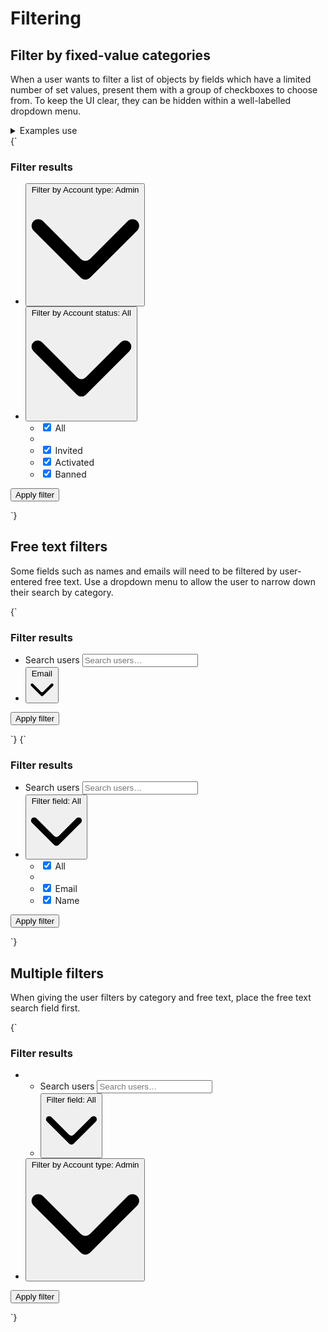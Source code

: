 
<Meta title="UI/Data/Filtering" />

# Filtering

## Filter by fixed-value categories

When a user wants to filter a list of objects by fields which have a limited number of set values, present them with a group of checkboxes to choose from. To keep the UI clear, they can be hidden within a well-labelled dropdown menu.

<details class="u-margin-xl--y">
  <summary class="u-h4 u-font--medium">Examples use</summary>
  <ul>
    <li><a href="/docs/atoms-button-base--button-element">a-button</a></li>
    <li><a href="/docs/atoms-button-ui--ui">a-button--ui</a></li>
    <li><a href="/docs/atoms-button-menu--menu">a-button--menu</a></li>
    <li><a href="/docs/atoms-dropdown--dropdown">a-dropdown</a></li>
    <li><a href="/docs/organisms-ui-group--ui-group-buttons">o-ui-group</a></li>
    <li><a href="/docs/utilities-flex--flex">u-flex</a></li>
    <li><a href="/docs/utilities-box-alignment--items-center">u-items-center</a></li>
    <li><a href="/docs/atoms-icon--icon">a-icon</a></li>
    <li><a href="/docs/atoms-list-reset--list-reset">a-list-reset</a></li>
    <li><a href="/docs/utilities-typography--typography">u-h6</a></li>
    <li><a href="/docs/utilities-margin--margin-m">u-margin</a></li>
    <li><a href="/docs/utilities-overflow--overflow-y">u-overflow--y</a></li>
    <li><a href="/docs/utilities-relative--relative">u-relative</a></li>
    <li><a href="/docs/utilities-sr-only--sr-only">u-sr-only</a></li>
  </ul>
</details>

<Canvas>
  <Story name="Filter by preset values">
    {`
      <div style="min-height: 15rem;">
        <form action="" method="POST" class="u-flex u-items-center" role="search">
          <h3 class="u-sr-only">Filter results</h3>
          <ul class="a-list-reset u-flex">
            <li class="u-relative u-margin-xs--right">
              <button type="button" class="a-button a-button--ui" title="Filter by category" aria-controls="dropdown-1" aria-expanded="false">
                <span class="u-sr-only">Filter by</span>
                <span class="a-button__label">Account type: Admin</span>
                <svg class="a-button__icon a-icon a-icon--m" xmlns="http://www.w3.org/2000/svg" viewBox="0 0 100 100">
                  <path d="M2.78,32.83a6.07,6.07,0,0,1,8.58-8.59L45.71,58.59a6.07,6.07,0,0,0,8.58,0L88.64,24.24a6.07,6.07,0,1,1,8.58,8.59L54.29,75.76a6.07,6.07,0,0,1-8.58,0Z" fill-rule="evenodd"/>
                </svg>
              </button>
            </li>
            <li class="u-relative">
              <button type="button" class="a-button a-button--ui u-margin-m--right" title="Add filter" aria-controls="dropdown-1" aria-expanded="true">
                <span class="u-sr-only">Filter by</span>
                <span class="a-button__label">Account status: All</span>
                <svg class="a-button__icon a-icon a-icon--m" xmlns="http://www.w3.org/2000/svg" viewBox="0 0 100 100">
                  <path d="M2.78,32.83a6.07,6.07,0,0,1,8.58-8.59L45.71,58.59a6.07,6.07,0,0,0,8.58,0L88.64,24.24a6.07,6.07,0,1,1,8.58,8.59L54.29,75.76a6.07,6.07,0,0,1-8.58,0Z" fill-rule="evenodd"/>
                </svg>
              </button>
              <ul class="a-dropdown u-overflow--y a-list-reset u-margin-s--top" aria-hidden="false" id="dropdown-1">
                <li>
                  <label class="a-button a-button--menu u-h6 u-flex u-items-center">
                    <input type="checkbox" name="all" checked />
                    All
                  </label>
                </li>
                <li role="separator"></li>
                <li>
                  <label class="a-button a-button--menu u-h6 u-flex u-items-center">
                    <input type="checkbox" name="invited" checked />
                    Invited
                  </label>
                </li>
                <li>
                  <label class="a-button a-button--menu u-h6 u-flex u-items-center">
                    <input type="checkbox" name="activated" checked />
                    Activated
                  </label>
                </li>
                <li>
                  <label class="a-button a-button--menu u-h6 u-flex u-items-center">
                    <input type="checkbox" name="banned" checked />
                    Banned
                  </label>
                </li>
              </ul>
            </li>
          </ul>
          <button class="a-button u-sr-only" type="submit">Apply filter</button>
        </form>
      </div>
    `}
  </Story>
</Canvas>

## Free text filters

Some fields such as names and emails will need to be filtered by user-entered free text. Use a dropdown menu to allow the user to narrow down their search by category.

<Canvas isColumn>
  <Story name="Filter by free text">
    {`
      <form action="" method="POST" role="search">
        <h3 class="u-sr-only">Filter results</h3>
        <ul class="o-ui-group u-flex a-list-reset">
          <li class="u-flex">
            <label for="search_users" class="u-sr-only">Search users</label>
            <input type="search" id="search_users" class="o-ui-group__item u-round-0--tr u-round-0--br" placeholder="Search users…" />
          </li>
          <li class="u-flex u-relative">
            <button type="button" class="a-button a-button--ui u-round-0--tl u-round-0--bl">
              <span class="a-button__label">Email</span>
              <svg class="a-button__icon a-icon a-icon--m" xmlns="http://www.w3.org/2000/svg" viewBox="0 0 100 100" aria-hidden="true">
                <path d="M2.78,32.83a6.07,6.07,0,0,1,8.58-8.59L45.71,58.59a6.07,6.07,0,0,0,8.58,0L88.64,24.24a6.07,6.07,0,1,1,8.58,8.59L54.29,75.76a6.07,6.07,0,0,1-8.58,0Z" fill-rule="evenodd"/>
              </svg>
            </button>
          </li>
        </ul>
        <button class="a-button u-sr-only" type="submit">Apply filter</button>
      </form>
    `}
  </Story>
  <Story name="Filter by free text, dropdown active">
    {`
      <div style="min-height: 10rem">
        <form action="" method="POST" role="search">
          <h3 class="u-sr-only">Filter results</h3>
          <ul class="o-ui-group u-flex a-list-reset">
            <li class="u-flex">
              <label for="search_users" class="u-sr-only">Search users</label>
              <input type="search" id="search_users" class="o-ui-group__item u-round-0--tr u-round-0--br" placeholder="Search users…" />
            </li>
            <li class="u-flex u-relative">
              <button type="button" class="a-button a-button--ui u-round-0--tl u-round-0--bl" aria-controls="dropdown-1" aria-expanded="true">
                <span class="u-sr-only">Filter field:</span>
                <span class="a-button__label">All</span>
                <svg class="a-button__icon a-icon a-icon--m" xmlns="http://www.w3.org/2000/svg" viewBox="0 0 100 100" aria-hidden="true">
                  <path d="M2.78,32.83a6.07,6.07,0,0,1,8.58-8.59L45.71,58.59a6.07,6.07,0,0,0,8.58,0L88.64,24.24a6.07,6.07,0,1,1,8.58,8.59L54.29,75.76a6.07,6.07,0,0,1-8.58,0Z" fill-rule="evenodd"/>
                </svg>
              </button>
              <ul class="a-dropdown a-dropdown--right u-overflow--y a-list-reset u-margin-s--top" aria-hidden="false" id="dropdown-1">
                <li>
                  <label class="a-button a-button--menu u-h6 u-flex u-items-center">
                    <input type="checkbox" name="all" checked />
                    All
                  </label>
                </li>
                <li role="separator"></li>
                <li>
                  <label class="a-button a-button--menu u-h6 u-flex u-items-center">
                    <input type="checkbox" name="user_email" checked />
                    Email
                  </label>
                </li>
                <li>
                  <label class="a-button a-button--menu u-h6 u-flex u-items-center">
                    <input type="checkbox" name="user_name" checked />
                    Name
                  </label>
                </li>
              </ul>
            </li>
          </ul>
          <button class="a-button u-sr-only" type="submit">Apply filter</button>
        </form>
      </div>
    `}
  </Story>
</Canvas>

## Multiple filters

When giving the user filters by category and free text, place the free text search field first.

<Canvas>
  <Story name="Filter by free text and categories">
    {`
      <form action="" method="POST" role="search">
        <h3 class="u-sr-only">Filter results</h3>
        <ul class="a-list-reset u-flex u-items-center">
          <li class="u-margin-xs--right">
            <ul class="o-ui-group u-flex a-list-reset">
              <li class="u-flex">
                <label for="search_users" class="u-sr-only">Search users</label>
                <input type="search" id="search_users" class="o-ui-group__item u-round-0--tr u-round-0--br" placeholder="Search users…" />
              </li>
              <li class="u-flex u-relative">
                <button type="button" class="a-button a-button--ui u-round-0--tl u-round-0--bl" aria-controls="dropdown-1" aria-expanded="false">
                  <span class="u-sr-only">Filter field:</span>
                  <span class="a-button__label">All</span>
                  <svg class="a-button__icon a-icon a-icon--m" xmlns="http://www.w3.org/2000/svg" viewBox="0 0 100 100" aria-hidden="true">
                    <path d="M2.78,32.83a6.07,6.07,0,0,1,8.58-8.59L45.71,58.59a6.07,6.07,0,0,0,8.58,0L88.64,24.24a6.07,6.07,0,1,1,8.58,8.59L54.29,75.76a6.07,6.07,0,0,1-8.58,0Z" fill-rule="evenodd"/>
                  </svg>
                </button>
              </li>
            </ul>
          </li>
          <li>
            <button type="button" class="a-button a-button--ui" title="Filter by category" aria-controls="dropdown-1" aria-expanded="false">
              <span class="u-sr-only">Filter by</span>
              <span class="a-button__label">Account type: Admin</span>
              <svg class="a-button__icon a-icon a-icon--m" xmlns="http://www.w3.org/2000/svg" viewBox="0 0 100 100">
                <path d="M2.78,32.83a6.07,6.07,0,0,1,8.58-8.59L45.71,58.59a6.07,6.07,0,0,0,8.58,0L88.64,24.24a6.07,6.07,0,1,1,8.58,8.59L54.29,75.76a6.07,6.07,0,0,1-8.58,0Z" fill-rule="evenodd"/>
              </svg>
            </button>
          </li>
        </ul>
        <button class="a-button u-sr-only" type="submit">Apply filter</button>
      </form>
    `}
  </Story>
</Canvas>
